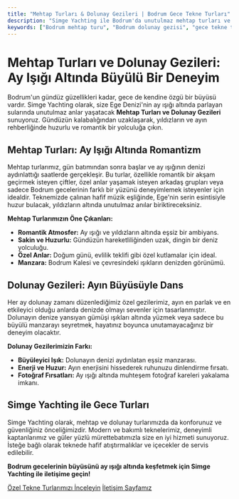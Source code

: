 ```yaml
---
title: "Mehtap Turları & Dolunay Gezileri | Bodrum Gece Tekne Turları"
description: "Simge Yachting ile Bodrum'da unutulmaz mehtap turları ve dolunay gezileri. Ay ışığı altında Ege Denizi'nin büyülü atmosferini keşfedin."
keywords: ["Bodrum mehtap turu", "Bodrum dolunay gezisi", "gece tekne turu Bodrum", "ay ışığı tekne turu", "Bodrum özel gece turu"]
---
```


# Mehtap Turları ve Dolunay Gezileri: Ay Işığı Altında Büyülü Bir Deneyim

Bodrum'un gündüz güzellikleri kadar, gece de kendine özgü bir büyüsü vardır. Simge Yachting olarak, size Ege Denizi'nin ay ışığı altında parlayan sularında unutulmaz anlar yaşatacak **Mehtap Turları ve Dolunay Gezileri** sunuyoruz. Gündüzün kalabalığından uzaklaşarak, yıldızların ve ayın rehberliğinde huzurlu ve romantik bir yolculuğa çıkın.

## Mehtap Turları: Ay Işığı Altında Romantizm

Mehtap turlarımız, gün batımından sonra başlar ve ay ışığının denizi aydınlattığı saatlerde gerçekleşir. Bu turlar, özellikle romantik bir akşam geçirmek isteyen çiftler, özel anlar yaşamak isteyen arkadaş grupları veya sadece Bodrum gecelerinin farklı bir yüzünü deneyimlemek isteyenler için idealdir. Teknemizde çalınan hafif müzik eşliğinde, Ege'nin serin esintisiyle huzur bulacak, yıldızların altında unutulmaz anılar biriktireceksiniz.

**Mehtap Turlarımızın Öne Çıkanları:**

*   **Romantik Atmosfer:** Ay ışığı ve yıldızların altında eşsiz bir ambiyans.
*   **Sakin ve Huzurlu:** Gündüzün hareketliliğinden uzak, dingin bir deniz yolculuğu.
*   **Özel Anlar:** Doğum günü, evlilik teklifi gibi özel kutlamalar için ideal.
*   **Manzara:** Bodrum Kalesi ve çevresindeki ışıkların denizden görünümü.

## Dolunay Gezileri: Ayın Büyüsüyle Dans

Her ay dolunay zamanı düzenlediğimiz özel gezilerimiz, ayın en parlak ve en etkileyici olduğu anlarda denizde olmayı sevenler için tasarlanmıştır. Dolunayın denize yansıyan gümüşi ışıkları altında yüzmek veya sadece bu büyülü manzarayı seyretmek, hayatınız boyunca unutamayacağınız bir deneyim olacaktır.

**Dolunay Gezilerimizin Farkı:**

*   **Büyüleyici Işık:** Dolunayın denizi aydınlatan eşsiz manzarası.
*   **Enerji ve Huzur:** Ayın enerjisini hissederek ruhunuzu dinlendirme fırsatı.
*   **Fotoğraf Fırsatları:** Ay ışığı altında muhteşem fotoğraf kareleri yakalama imkanı.

## Simge Yachting ile Gece Turları

Simge Yachting olarak, mehtap ve dolunay turlarımızda da konforunuz ve güvenliğiniz önceliğimizdir. Modern ve bakımlı teknelerimiz, deneyimli kaptanlarımız ve güler yüzlü mürettebatımızla size en iyi hizmeti sunuyoruz. İsteğe bağlı olarak teknede hafif atıştırmalıklar ve içecekler de servis edilebilir.

**Bodrum gecelerinin büyüsünü ay ışığı altında keşfetmek için Simge Yachting ile iletişime geçin!**

[Özel Tekne Turlarımızı İnceleyin](/tekne-turlari/ozel-tekne-turlari)
[İletişim Sayfamız](/iletisim)
